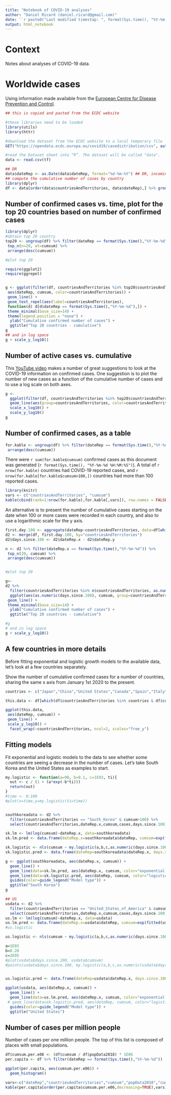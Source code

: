 ```yaml
---
title: "Notebook of COVID-19 analyses"
author: "Daniel Ricard (daniel.ricard@gmail.com)"
date: '`r paste0("Last modified timestap: ", format(Sys.time(), "%Y-%m-%d %H:%M:%S"))`'
output: html_notebook
---
```


# Context
Notes about analyses of COVID-19 data. 

# Worldwide cases
Using information made available from the [European Centre for Disease Prevention and Control](https://www.ecdc.europa.eu/en/publications-data/download-todays-data-geographic-distribution-covid-19-cases-worldwide).


```r
## this is copied and pasted from the ECDC website

#these libraries need to be loaded
library(utils)
library(httr)

#download the dataset from the ECDC website to a local temporary file
GET("https://opendata.ecdc.europa.eu/covid19/casedistribution/csv", authenticate(":", ":", type="ntlm"), write_disk(tf <- tempfile(fileext = ".csv")))

#read the Dataset sheet into “R”. The dataset will be called "data".
data <- read.csv(tf)

## DR
data$dateRep <- as.Date(data$dateRep, format="%d-%m-%Y") ## DR, incoming data is formatted day/month/year and was not recognised correctly as a date
## compute the cumulative number of cases by country
library(dplyr)
df <- data[order(data$countriesAndTerritories, data$dateRep),] %>% group_by(countriesAndTerritories) %>% mutate(cumsum = cumsum(cases))

```


## Number of confirmed cases vs. time, plot for the top 20 countries based on number of confirmed cases

```r
library(dplyr)
#obtain top 20 country
top20 <- ungroup(df) %>% filter(dateRep == format(Sys.time(),"%Y-%m-%d")) %>%
 top_n(n=20, wt=cumsum) %>%
 arrange(desc(cumsum))

#plot top 20

require(ggplot2)
require(ggrepel)


g <- ggplot(filter(df, countriesAndTerritories %in% top20$countriesAndTerritories), 
 aes(dateRep, cumsum, color=countriesAndTerritories)) +
 geom_line() +
 geom_text_repel(aes(label=countriesAndTerritories),
 function(d) d[d$dateRep == format(Sys.time(),"%Y-%m-%d"),]) +
 theme_minimal(base_size=14) +
 theme(legend.position = "none") +
  ylab("Cumulative confirmed number of cases") +
  ggtitle("Top 20 countries - cumulative")
g
## and in log space
g + scale_y_log10()

```

## Number of active cases vs. cumulative

This [YouTube video](https://www.youtube.com/watch?v=54XLXg4fYsc&feature=youtu.be&fbclid=IwAR2SRKtyPt9AuW-JPh4jn1E4Fk4s2rRRqPCvM_X6t62Bxgg9ulDV-HJrbfg) makes a number of great suggestions to look at the COVID-19 information on confirmed cases. One suggestion is to plot the number of new cases as a function of the cumulative number of cases and to use a log scale on both axes.

```r


g <- 
  ggplot(filter(df, countriesAndTerritories %in% top20$countriesAndTerritories, cases>0), aes(cumsum, cases)) +
  geom_line(aes(group=countriesAndTerritories, color=countriesAndTerritories)) +
  scale_x_log10() +
  scale_y_log10()
g
```


## Number of confirmed cases, as a table

```r
for.kable <- ungroup(df) %>% filter(dateRep == format(Sys.time(),"%Y-%m-%d")) %>%
 arrange(desc(cumsum))
```

There were `r sum(for.kable$cumsum)` confirmed cases as this document was generated (`r format(Sys.time(), "%Y-%m-%d %H:%M:%S")`). A total of `r nrow(for.kable)` countries had COVID-19 reported cases, and `r nrow(for.kable[for.kable$cumsum>100,])` countries had more than 100 reported cases.

```r
library(knitr)
vars <- c("countriesAndTerritories", "cumsum")
kable(cbind(rank=1:nrow(for.kable),for.kable[,vars]), row.names = FALSE)
```


An alternative is to present the number of cumulative cases starting on the date when 100 or more cases were recorded in each country, and also to use a logarithmic scale for the y axis. 

```r
first.day.100 <- aggregate(dateRep~countriesAndTerritories, data=df[which(df$cumsum>=100),],min)
d2 <- merge(df, first.day.100, by="countriesAndTerritories")
d2$days.since.100 <- d2$dateRep.x - d2$dateRep.y

n <- d2 %>% filter(dateRep.x == format(Sys.time(),"%Y-%m-%d")) %>%
 top_n(20, cumsum) %>%
 arrange(desc(cumsum))


#plot top 20

g<-
d2 %>%
  filter(countriesAndTerritories %in% n$countriesAndTerritories, as.numeric(d2$days.since.100)>0) %>%
  ggplot(aes(as.numeric(days.since.100), cumsum, group=countriesAndTerritories, color=countriesAndTerritories)) +
 geom_line() +
 theme_minimal(base_size=14) +
  ylab("Cumulative confirmed number of cases") +
  ggtitle("Top 20 countries - cumulative")

#g
# and in log space
g + scale_y_log10()

```



## A few countries in more details
Before fitting exponential and logistic growth models to the available data, let's look at a few countries separately.

Show the number of cumulative confirmed cases for a number of countries, sharing the same x axis from January 1st 2020 to the present.

```r

countries <- c("Japan","China","United States","Canada","Spain","Italy","France","Germany","Czechia","Norway","Australia","Argentina","Morocco","South Korea","Iran","Switzerland","Russia","Denmark","Singapore","Israel","United Kingdom")

this.data <- df[which(df$countriesAndTerritories %in% countries & df$cumsum>100),]

ggplot(this.data,
 aes(dateRep, cumsum)) +
 geom_line() + 
 scale_y_log10() + 
  facet_wrap(~countriesAndTerritories, ncol=2, scales="free_y")

```

## Fitting models
Fit exponential and logistic models to the data to see whether some countries are seeing a decrease in the number of cases. Let's take South Korea and the United States as examples to start.

```r
my.logistic <- function(a=90, b=0.1, c=1E03, ti){
  out <- c / (1 + (a*exp(-b*ti)))
  return(out)
}
#time <- 0:100
#plot(x=time,y=my.logistic(ti=time))


southkoreadata <- d2 %>%
  filter(countriesAndTerritories == "South_Korea" & cumsum>100) %>%
  select(countriesAndTerritories,dateRep.x,cumsum,cases,days.since.100)

sk.lm <- lm(log(cumsum)~dateRep.x, data=southkoreadata)
sk.lm.pred <- data.frame(dateRep.x=southkoreadata$dateRep, cumsum=exp(fitted(sk.lm)))

sk.logistic <- nls(cumsum ~ my.logistic(a,b,c,as.numeric(days.since.100)), data=southkoreadata, start=list(a=5E03,b=1.2,c=1E04))
sk.logistic.pred <- data.frame(dateRep=southkoreadata$dateRep.x, days.since.100=as.numeric(southkoreadata$days.since.100), cumsum=fitted(sk.logistic))

g <- ggplot(southkoreadata, aes(dateRep.x, cumsum)) +
  geom_line() +
  geom_line(data=sk.lm.pred, aes(dateRep.x, cumsum, color="exponential model"), linetype=2) +
  geom_line(data=sk.logistic.pred, aes(dateRep, cumsum, color="logistic model"), linetype=1) +
  guides(color=guide_legend("Model type")) +
  ggtitle("South Korea")
g

## US
usdata <- d2 %>%
  filter(countriesAndTerritories == "United_States_of_America" & cumsum>100) %>%
  select(countriesAndTerritories,dateRep.x,cumsum,cases,days.since.100)
us.lm <- lm(log(cumsum)~dateRep.x, data=usdata)
us.lm.pred <- data.frame(dateRep.x=usdata$dateRep, cumsum=exp(fitted(us.lm)))
#us.logistic 

us.logistic <- nls(cumsum ~ my.logistic(a,b,c,as.numeric(days.since.100)), data=usdata, start=list(a=1E03,b=0.28,c=2E05))

a=1E03
b=0.28
c=2E05
#plot(usdata$days.since.100, usdata$cumsum)
#points(usdata$days.since.100, my.logistic(a,b,c,as.numeric(usdata$days.since.100)), pch=19, col="red")


us.logistic.pred <- data.frame(dateRep=usdata$dateRep.x, days.since.100=as.numeric(usdata$days.since.100), cumsum=fitted(us.logistic))

ggplot(usdata, aes(dateRep.x, cumsum)) +
  geom_line() +
  geom_line(data=us.lm.pred, aes(dateRep.x, cumsum, color="exponential model"), linetype=2) +
 # geom_line(data=sk.logistic.pred, aes(dateRep, cumsum, color="logistic model"), linetype=1) +
  guides(color=guide_legend("Model type")) +
  ggtitle("United States")


```



## Number of cases per million people
Number of cases per one million people. The top of this list is composed of places with small populations.


```r
df$cumsum.per.e06 <- (df$cumsum / df$popData2018) * 1E06
per.capita <- df %>% filter(dateRep == format(Sys.time(),"%Y-%m-%d")) 

ggplot(per.capita, aes(cumsum.per.e06)) +
  geom_histogram()

vars<-c("dateRep","countriesAndTerritories","cumsum","popData2018","cumsum.per.e06")
kable(per.capita[order(per.capita$cumsum.per.e06,decreasing=TRUE),vars])

```

